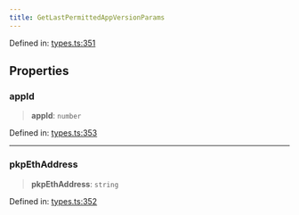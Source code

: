 ```yaml
---
title: GetLastPermittedAppVersionParams
---
```


Defined in: [types.ts:351](https://github.com/LIT-Protocol/Vincent/blob/4f61b0b06d818c2273457b0cc8a4e68ed21a72ed/packages/libs/contracts-sdk/src/types.ts#L351)

## Properties

### appId

> **appId**: `number`

Defined in: [types.ts:353](https://github.com/LIT-Protocol/Vincent/blob/4f61b0b06d818c2273457b0cc8a4e68ed21a72ed/packages/libs/contracts-sdk/src/types.ts#L353)

***

### pkpEthAddress

> **pkpEthAddress**: `string`

Defined in: [types.ts:352](https://github.com/LIT-Protocol/Vincent/blob/4f61b0b06d818c2273457b0cc8a4e68ed21a72ed/packages/libs/contracts-sdk/src/types.ts#L352)
